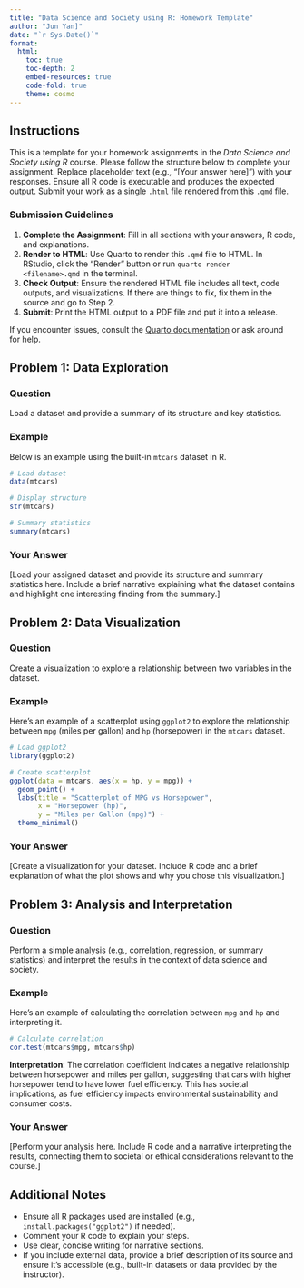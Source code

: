 ```yaml
---
title: "Data Science and Society using R: Homework Template"
author: "Jun Yan]"
date: "`r Sys.Date()`"
format:
  html:
    toc: true
    toc-depth: 2
    embed-resources: true
    code-fold: true
    theme: cosmo
---
```


## Instructions

This is a template for your homework assignments in the *Data Science
and Society using R* course. Please follow the structure below to
complete your assignment. Replace placeholder text (e.g., "[Your
answer here]") with your responses. Ensure all R code is executable
and produces the expected output. Submit your work as a single `.html`
file rendered from this `.qmd` file.


### Submission Guidelines
1. **Complete the Assignment**: Fill in all sections with your
   answers, R code, and explanations.
2. **Render to HTML**: Use Quarto to render this `.qmd` file to
   HTML. In RStudio, click the "Render" button or run `quarto render
   <filename>.qmd` in the terminal.
3. **Check Output**: Ensure the rendered HTML file includes all text,
   code outputs, and visualizations. If there are things to fix, fix
   them in the source and go to Step 2.   
4. **Submit**: Print the HTML output to a PDF file and put it into a
release.

If you encounter issues, consult the
[Quarto documentation](https://quarto.org) or ask around for help.


## Problem 1: Data Exploration

### Question
Load a dataset and provide a summary of its structure and key statistics.

### Example
Below is an example using the built-in `mtcars` dataset in R.

```r
# Load dataset
data(mtcars)

# Display structure
str(mtcars)

# Summary statistics
summary(mtcars)
```

### Your Answer
[Load your assigned dataset and provide its structure and summary
statistics here. Include a brief narrative explaining what the dataset
contains and highlight one interesting finding from the summary.]


## Problem 2: Data Visualization

### Question
Create a visualization to explore a relationship between two variables in the dataset.

### Example
Here’s an example of a scatterplot using `ggplot2` to explore the
relationship between `mpg` (miles per gallon) and `hp` (horsepower) in
the `mtcars` dataset.


```r
# Load ggplot2
library(ggplot2)

# Create scatterplot
ggplot(data = mtcars, aes(x = hp, y = mpg)) +
  geom_point() +
  labs(title = "Scatterplot of MPG vs Horsepower",
       x = "Horsepower (hp)",
       y = "Miles per Gallon (mpg)") +
  theme_minimal()
```

### Your Answer
[Create a visualization for your dataset. Include R code and a brief
explanation of what the plot shows and why you chose this
visualization.]


## Problem 3: Analysis and Interpretation

### Question
Perform a simple analysis (e.g., correlation, regression, or summary
statistics) and interpret the results in the context of data science
and society.


### Example
Here’s an example of calculating the correlation between `mpg` and
`hp` and interpreting it.

```r
# Calculate correlation
cor.test(mtcars$mpg, mtcars$hp)
```

**Interpretation**: The correlation coefficient indicates a negative
relationship between horsepower and miles per gallon, suggesting that
cars with higher horsepower tend to have lower fuel efficiency. This
has societal implications, as fuel efficiency impacts environmental
sustainability and consumer costs.


### Your Answer
[Perform your analysis here. Include R code and a narrative
interpreting the results, connecting them to societal or ethical
considerations relevant to the course.]


## Additional Notes
- Ensure all R packages used are installed (e.g.,
  `install.packages("ggplot2")` if needed).
- Comment your R code to explain your steps.
- Use clear, concise writing for narrative sections.
- If you include external data, provide a brief description of its
  source and ensure it’s accessible (e.g., built-in datasets or data
  provided by the instructor).

